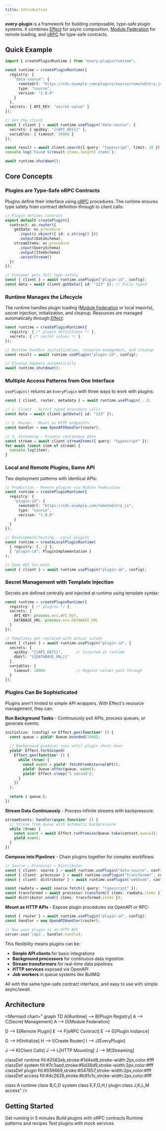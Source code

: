 ```yaml
---
title: Introduction
---
```


**every-plugin** is a framework for building composable, type-safe plugin systems. It combines [Effect](https://effect.website/) for async composition, [Module Federation](https://module-federation.io/) for remote loading, and [oRPC](https://orpc.io/) for type-safe contracts.

## Quick Example

```typescript
import { createPluginRuntime } from "every-plugin/runtime";

const runtime = createPluginRuntime({
  registry: {
    "data-source": {
      remoteUrl: "https://cdn.example.com/plugins/source/remoteEntry.js",
      type: "source",
      version: "1.0.0"
    }
  },
  secrets: { API_KEY: "secret-value" }
});

// Get the client
const { client } = await runtime.usePlugin("data-source", {
  secrets: { apiKey: "{{API_KEY}}" },
  variables: { timeout: 30000 }
});

const result = await client.search({ query: "typescript", limit: 20 });
console.log(`Found ${result.items.length} items`);

await runtime.shutdown();
```

## Core Concepts

### Plugins are Type-Safe oRPC Contracts

Plugins define their interface using [oRPC](https://orpc.io/) procedures. The runtime ensures type safety from contract definition through to client calls:

```typescript
// Plugin defines contract
export default createPlugin({
  contract: oc.router({
    getData: oc.procedure
      .input(z.object({ id: z.string() }))
      .output(DataSchema),
    streamItems: oc.procedure
      .input(QuerySchema)
      .output(ItemSchema)
      .serverStream()
  })
});

// Consumer gets full type safety
const { client } = await runtime.usePlugin("plugin-id", config);
const data = await client.getData({ id: "123" }); // Fully typed
```

### Runtime Manages the Lifecycle

The runtime handles plugin loading ([Module Federation](https://module-federation.io/) or local imports), secret injection, initialization, and cleanup. Resources are managed automatically through [Effect](https://effect.website/):

```typescript
const runtime = createPluginRuntime({
  registry: { /* plugin definitions */ },
  secrets: { /* secret values */ }
});

// Runtime handles initialization, resource management, and cleanup
const result = await runtime.usePlugin("plugin-id", config);

// Cleanup happens automatically
await runtime.shutdown();
```

### Multiple Access Patterns from One Interface

`usePlugin()` returns an `EveryPlugin` with three ways to work with plugins:

```typescript
const { client, router, metadata } = await runtime.usePlugin(...);

// 1. Client - Direct typed procedure calls
const data = await client.getData({ id: "123" });

// 2. Router - Mount as HTTP endpoints
const handler = new OpenAPIHandler(router);

// 3. Streaming - Process continuous data
const stream = await client.streamItems({ query: "typescript" });
for await (const item of stream) {
  console.log(item);
}
```

### Local and Remote Plugins, Same API

Two deployment patterns with identical APIs:

```typescript
// Production - Remote plugins via Module Federation
const runtime = createPluginRuntime({
  registry: {
    "plugin-id": {
      remoteUrl: "https://cdn.example.com/remoteEntry.js",
      type: "source",
      version: "1.0.0"
    }
  }
});

// Development/Testing - Local plugins
const runtime = createLocalPluginRuntime(
  { registry: {...} },
  { "plugin-id": PluginImplementation }
);

// Same API for both
const { client } = await runtime.usePlugin("plugin-id", config);
```

### Secret Management with Template Injection

Secrets are defined centrally and injected at runtime using template syntax:

```typescript
const runtime = createPluginRuntime({
  registry: { /* plugins */ },
  secrets: {
    API_KEY: process.env.API_KEY,
    DATABASE_URL: process.env.DATABASE_URL
  }
});

// Templates get replaced with actual values
const { client } = await runtime.usePlugin("plugin-id", {
  secrets: {
    apiKey: "{{API_KEY}}",      // Injected at runtime
    dbUrl: "{{DATABASE_URL}}"
  },
  variables: {
    timeout: 30000              // Regular values pass through
  }
});
```

### Plugins Can Be Sophisticated

Plugins aren't limited to simple API wrappers. With Effect's resource management, they can:

**Run Background Tasks** - Continuously poll APIs, process queues, or generate events:
```typescript
initialize: (config) => Effect.gen(function* () {
  const queue = yield* Queue.bounded(1000);
  
  // Background producer runs until plugin shuts down
  yield* Effect.forkScoped(
    Effect.gen(function* () {
      while (true) {
        const event = yield* fetchFromExternalAPI();
        yield* Queue.offer(queue, event);
        yield* Effect.sleep("1 second");
      }
    })
  );
  
  return { queue };
})
```

**Stream Data Continuously** - Process infinite streams with backpressure:
```typescript
streamEvents: handler(async function* () {
  // Stream from queue with automatic backpressure
  while (true) {
    const event = await Effect.runPromise(Queue.take(context.queue));
    yield event;
  }
})
```

**Compose into Pipelines** - Chain plugins together for complex workflows:
```typescript
// Source → Processor → Distributor
const { client: source } = await runtime.usePlugin("data-source", config);
const { client: processor } = await runtime.usePlugin("transformer", config);
const { client: distributor } = await runtime.usePlugin("webhook", config);

const rawData = await source.fetch({ query: "typescript" });
const transformed = await processor.transform({ items: rawData.items });
await distributor.send({ items: transformed.items });
```

**Mount as HTTP APIs** - Expose plugin procedures via OpenAPI or RPC:
```typescript
const { router } = await runtime.usePlugin("plugin-id", config);
const handler = new OpenAPIHandler(router);

// Now your plugin is an HTTP API
server.use('/api', handler.handle);
```

This flexibility means plugins can be:
- **Simple API clients** for basic integrations
- **Background processors** for continuous data ingestion
- **Stream transformers** for real-time data pipelines
- **HTTP services** exposed via OpenAPI
- **Job workers** in queue systems like BullMQ

All with the same type-safe contract interface, and easy to use with simple async/await.

## Architecture

<Mermaid
  chart="
graph TD
  A[Runtime] --> B[Plugin Registry]
  A --> C[Secret Management]
  A --> D[Module Federation]

  D --> E[Remote Plugin]
  E --> F[oRPC Contract]
  E --> G[Plugin Instance]

  G --> H[Initialize]
  H --> I[Create Router]
  I --> J[EveryPlugin]

  J --> K[Client Calls]
  J --> L[HTTP Mounting]
  J --> M[Streaming]

  classDef runtime fill:#2563eb,stroke:#1d4ed8,stroke-width:2px,color:#fff
  classDef system fill:#7c3aed,stroke:#6d28d9,stroke-width:2px,color:#fff
  classDef plugin fill:#059669,stroke:#047857,stroke-width:2px,color:#fff
  classDef access fill:#dc2626,stroke:#b91c1c,stroke-width:2px,color:#fff

  class A runtime
  class B,C,D system
  class E,F,G,H,I plugin
  class J,K,L,M access"
/>

## Getting Started

<Cards>
  <Card title="Quick Start" href="/docs/quick-start">
    Get running in 5 minutes
  </Card>
  <Card title="Creating Plugins" href="/docs/plugins">
    Build plugins with oRPC contracts
  </Card>
  <Card title="Using Plugins" href="/docs/runtime">
    Runtime patterns and recipes
  </Card>
  <Card title="Testing" href="/docs/testing">
    Test plugins with mock services
  </Card>
</Cards>
